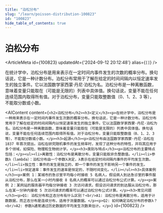 ```yaml
---
title: "泊松分布"
slug: "/learn/poisson-distribution-100823"
id: "100823"
hide_table_of_contents: true
---
```



# 泊松分布

<ArticleMeta id={100823} updatedAt={'2024-09-12 20:12:48'} alias={`[]`} />
<div className='border-solid border-b border-t-0 my-4 border-[var(--ifm-color-gray-300)]' />

在统计学中，泊松分布是用来表示在一定时间内事件发生的次数的概率分布。换句话说，它是一种计数分布。泊松分布常用于了解在给定的时间间隔内以恒定速率发生的独立事件。它以法国数学家西蒙·丹尼·泊松为名。泊松分布是一种离散函数，意味着变量只能取在（可能是无限的）列表中具体值。换句话说，变量不能在任何连续范围内取得所有值。对于泊松分布，变量只能取整数值（0、1、2、3 等），不能取分数或小数。

<AIContent content={`<h2>泊松分布</h2><h3>定义</h3><p>在统计学中，泊松分布是一种用来表示在一定时间内事件发生次数的概率分布。换句话说，它是一种计数分布。泊松分布常用于了解在给定的时间间隔内以恒定速率发生的独立事件。它以法国数学家西蒙·丹尼·泊松为名。泊松分布是一种离散函数，意味着变量只能取在（可能是无限的）列表中具体值。换句话说，变量不能在任何连续范围内取得所有值。对于泊松分布，变量只能取整数值（0、1、2、3 等），不能取分数或小数。</p><h3>起源</h3><p>泊松分布由法国数学家西蒙·丹尼·泊松在 1837 年首次提出。泊松在研究随机事件的发生频率时，发现了这种分布的特性，并将其应用于多个领域，如保险、物理和生物统计学。</p><h3>类别与特点</h3><p>泊松分布的主要特点包括：</p><ul><li>离散性：泊松分布是离散分布，变量只能取非负整数值。</li><li>参数λ（lambda）：泊松分布由一个参数λ决定，λ表示在给定时间间隔内事件的平均发生次数。</li><li>独立性：事件的发生是独立的，即一个事件的发生不影响另一个事件的发生。</li><li>恒定速率：事件发生的速率是恒定的，不随时间变化。</li></ul><h3>具体案例</h3><p>案例 1：某城市的急诊室平均每小时接收 5 名病人。假设病人到达急诊室的事件服从泊松分布，那么在某一小时内接收 8 名病人的概率可以通过泊松分布公式计算。</p><p>案例 2：某网站的服务器平均每分钟接收 3 次访问请求。假设访问请求的到达服从泊松分布，那么在某一分钟内接收 5 次访问请求的概率可以通过泊松分布公式计算。</p><h3>常见问题</h3><p>Q1: 泊松分布和正态分布有什么区别？<br/>A1: 泊松分布是离散分布，适用于计数数据，而正态分布是连续分布，适用于测量数据。</p><p>Q2: 如何确定泊松分布的参数λ？<br/>A2: 参数λ通常通过历史数据的平均发生次数来估计。</p>`} id={100823} />
